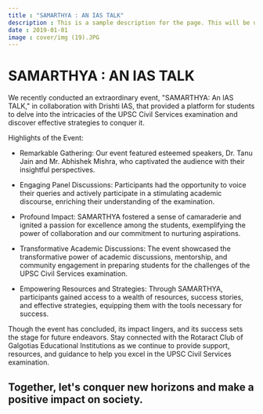 ```yaml
---
title : "SAMARTHYA : AN IAS TALK"
description : This is a sample description for the page. This will be used for SEO purposes
date : 2019-01-01
image : cover/img (19).JPG
---
```


# SAMARTHYA : AN IAS TALK
We recently conducted an extraordinary event, "SAMARTHYA: An IAS TALK," in collaboration with Drishti IAS, that provided a platform for students to delve into the intricacies of the UPSC Civil Services examination and discover effective strategies to conquer it.

Highlights of the Event:

- Remarkable Gathering: Our event featured esteemed speakers, Dr. Tanu Jain and Mr. Abhishek Mishra, who captivated the audience with their insightful perspectives.

- Engaging Panel Discussions: Participants had the opportunity to voice their queries and actively participate in a stimulating academic discourse, enriching their understanding of the examination.

- Profound Impact: SAMARTHYA fostered a sense of camaraderie and ignited a passion for excellence among the students, exemplifying the power of collaboration and our commitment to nurturing aspirations.

- Transformative Academic Discussions: The event showcased the transformative power of academic discussions, mentorship, and community engagement in preparing students for the challenges of the UPSC Civil Services examination.

- Empowering Resources and Strategies: Through SAMARTHYA, participants gained access to a wealth of resources, success stories, and effective strategies, equipping them with the tools necessary for success.


Though the event has concluded, its impact lingers, and its success sets the stage for future endeavors. Stay connected with the Rotaract Club of Galgotias Educational Institutions as we continue to provide support, resources, and guidance to help you excel in the UPSC Civil Services examination.

## Together, let's conquer new horizons and make a positive impact on society.

